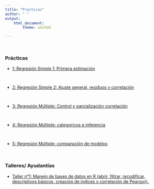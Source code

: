 ```yaml
---
title: "Practicas"
author: " "
output:
    html_document:
        theme: united

---
```

<br/>

### Prácticas

- [1: Regresión Simple 1: Primera estimación](documents/practicas/1_regsimp/prac1_regsimp.html)

<br/>

- [2: Regresión Simple 2: Ajuste general, residuos y correlación](documents/practicas/2regsimp/prac2_regsimp1.html)

<br/>

- [3: Regresión Múltiple: Control y parcialización correlación](documents/practicas/3regmul/Practica_3regmul2.html)

<br/>

- [4: Regresión Múltiple: categoricos e inferencia](documents/practicas/4regmul/prac_4regmul2.html)

<br/>

- [5: Regresión Múltiple: comparación de modelos](documents/practicas/8commodel/prac_5commodel.html)

<br/>

### Talleres/ Ayudantías

- [Taller n°1: Manejo de bases de datos en R (abrir, filtrar, recodificar, descriptivos básicos, creación de índices y correlación de Pearson).](documents/ayudantias/Codigo_taller_1.R)
